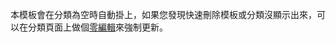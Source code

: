 {{NoteTA|G1=MediaWiki}}{{Documentation subpage}}
本模板會在分類為空時自動掛上{{tl|Delete}}，如果您發現快速刪除模板或分類沒顯示出來，可以在分類頁面上做個[[Wikipedia:更新服务器缓存#零编辑|零編輯]]來強制更新。
<includeonly>{{Sandbox other||<!-- 本行下加入模板的分類 -->

}}</includeonly>